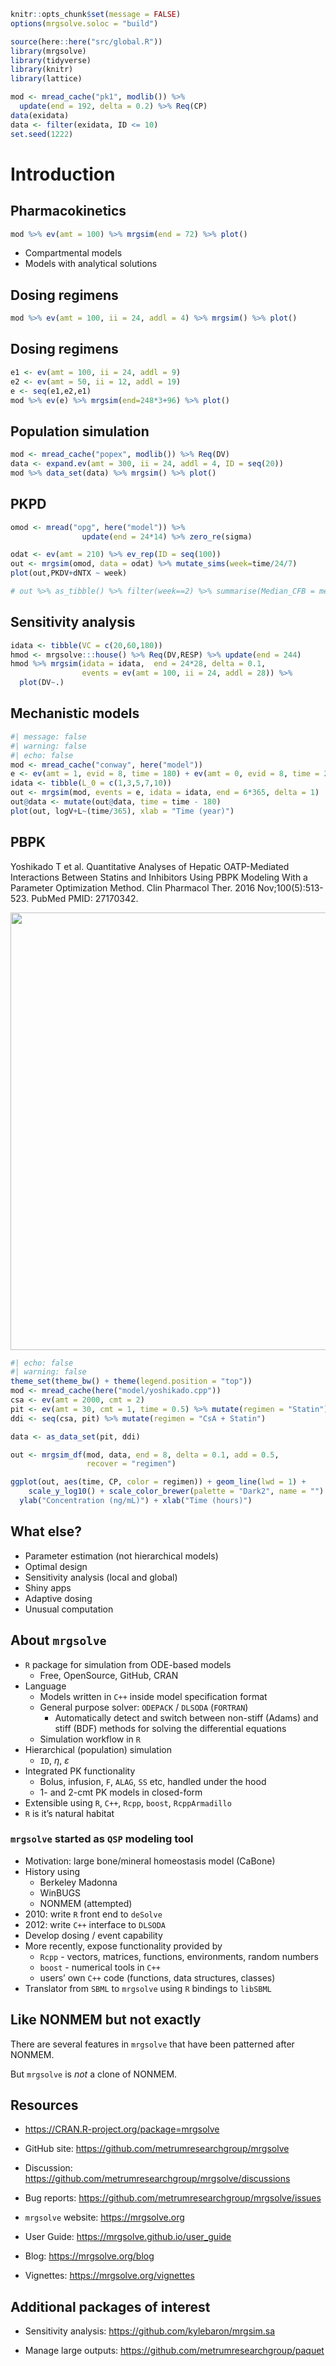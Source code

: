 
```r
knitr::opts_chunk$set(message = FALSE)
options(mrgsolve.soloc = "build")
```


```r
source(here::here("src/global.R"))
library(mrgsolve)
library(tidyverse)
library(knitr)
library(lattice)

```

```r
mod <- mread_cache("pk1", modlib()) %>% 
  update(end = 192, delta = 0.2) %>% Req(CP)
data(exidata)
data <- filter(exidata, ID <= 10)
set.seed(1222)
```

# Introduction

## Pharmacokinetics

```r
mod %>% ev(amt = 100) %>% mrgsim(end = 72) %>% plot()
```

* Compartmental models
* Models with analytical solutions


## Dosing regimens

```r
mod %>% ev(amt = 100, ii = 24, addl = 4) %>% mrgsim() %>% plot()
```

## Dosing regimens

```r
e1 <- ev(amt = 100, ii = 24, addl = 9)
e2 <- ev(amt = 50, ii = 12, addl = 19)
e <- seq(e1,e2,e1)
mod %>% ev(e) %>% mrgsim(end=248*3+96) %>% plot()
```



## Population simulation

```r
mod <- mread_cache("popex", modlib()) %>% Req(DV)
data <- expand.ev(amt = 300, ii = 24, addl = 4, ID = seq(20))
mod %>% data_set(data) %>% mrgsim() %>% plot()
```

## PKPD

```r
omod <- mread("opg", here("model")) %>% 
                update(end = 24*14) %>% zero_re(sigma)

odat <- ev(amt = 210) %>% ev_rep(ID = seq(100))
out <- mrgsim(omod, data = odat) %>% mutate_sims(week=time/24/7)
plot(out,PKDV+dNTX ~ week)

# out %>% as_tibble() %>% filter(week==2) %>% summarise(Median_CFB = median(dNTX))
```

## Sensitivity analysis

```r
idata <- tibble(VC = c(20,60,180))
hmod <- mrgsolve:::house() %>% Req(DV,RESP) %>% update(end = 244)
hmod %>% mrgsim(idata = idata,  end = 24*28, delta = 0.1,
                events = ev(amt = 100, ii = 24, addl = 28)) %>%
  plot(DV~.)
```


## Mechanistic models

```r
#| message: false
#| warning: false
#| echo: false
mod <- mread_cache("conway", here("model"))
e <- ev(amt = 1, evid = 8, time = 180) + ev(amt = 0, evid = 8, time = 2.5*365)
idata <- tibble(L_0 = c(1,3,5,7,10))
out <- mrgsim(mod, events = e, idata = idata, end = 6*365, delta = 1)
out@data <- mutate(out@data, time = time - 180)
plot(out, logV+L~(time/365), xlab = "Time (year)")
```


## PBPK


Yoshikado T et al. Quantitative Analyses of Hepatic OATP-Mediated
Interactions Between Statins and Inhibitors Using PBPK Modeling With a Parameter 
Optimization Method. Clin Pharmacol Ther. 2016 Nov;100(5):513-523. 
PubMed PMID: 27170342.


<img src = "images/yoshikado.png" width = "700px">

```r
#| echo: false
#| warning: false
theme_set(theme_bw() + theme(legend.position = "top"))
mod <- mread_cache(here("model/yoshikado.cpp"))
csa <- ev(amt = 2000, cmt = 2)
pit <- ev(amt = 30, cmt = 1, time = 0.5) %>% mutate(regimen = "Statin")
ddi <- seq(csa, pit) %>% mutate(regimen = "CsA + Statin")

data <- as_data_set(pit, ddi)

out <- mrgsim_df(mod, data, end = 8, delta = 0.1, add = 0.5, 
                 recover = "regimen")

ggplot(out, aes(time, CP, color = regimen)) + geom_line(lwd = 1) + 
    scale_y_log10() + scale_color_brewer(palette = "Dark2", name = "") + 
  ylab("Concentration (ng/mL)") + xlab("Time (hours)")
```

## What else?

- Parameter estimation (not hierarchical models)
- Optimal design
- Sensitivity analysis (local and global)
- Shiny apps
- Adaptive dosing
- Unusual computation


## About `mrgsolve` 

- `R` package for simulation from ODE-based models
    - Free, OpenSource, GitHub, CRAN
- Language
    - Models written in `C++` inside model specification format
    - General purpose solver: `ODEPACK` / `DLSODA` (`FORTRAN`)
        - Automatically detect and switch between non-stiff (Adams) and stiff (BDF)
          methods for solving the differential equations
    - Simulation workflow in `R`
- Hierarchical (population) simulation
    - `ID`, $\eta$, $\varepsilon$
- Integrated PK functionality
    - Bolus, infusion, `F`, `ALAG`, `SS` etc, handled under the hood
    - 1- and 2-cmt PK models in closed-form
- Extensible using `R`, `C++`, `Rcpp`, `boost`, `RcppArmadillo`
- `R` is it's natural habitat

### `mrgsolve` started as `QSP` modeling tool {.unnumbered}
- Motivation: large bone/mineral homeostasis model (CaBone)
- History using
    - Berkeley Madonna
    - WinBUGS
    - NONMEM (attempted)
- 2010: write `R` front end to `deSolve`
- 2012: write `C++` interface to `DLSODA`
- Develop dosing / event capability
- More recently, expose functionality provided by
    - `Rcpp` - vectors, matrices, functions, environments, random numbers 
    - `boost` - numerical tools in `C++`
    - users' own `C++` code (functions, data structures, classes)
- Translator from `SBML` to `mrgsolve` using `R` bindings to `libSBML`   

## Like NONMEM but not exactly

There are several features in `mrgsolve` that have been patterned
after NONMEM. 

But `mrgsolve` is _not_ a clone of NONMEM. 


## Resources

- <https://CRAN.R-project.org/package=mrgsolve>

- GitHub site: <https://github.com/metrumresearchgroup/mrgsolve>

- Discussion: <https://github.com/metrumresearchgroup/mrgsolve/discussions>

- Bug reports: <https://github.com/metrumresearchgroup/mrgsolve/issues>

- `mrgsolve` website: <https://mrgsolve.org>

- User Guide: <https://mrgsolve.github.io/user_guide>

- Blog: <https://mrgsolve.org/blog>

- Vignettes: <https://mrgsolve.org/vignettes>


## Additional packages of interest

- Sensitivity analysis: <https://github.com/kylebaron/mrgsim.sa>

- Manage large outputs: <https://github.com/metrumresearchgroup/paquet>
